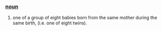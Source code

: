 === [[noun]] ===
#one of a group of eight babies born from the same mother during the same birth, (i.e. one of eight twins).